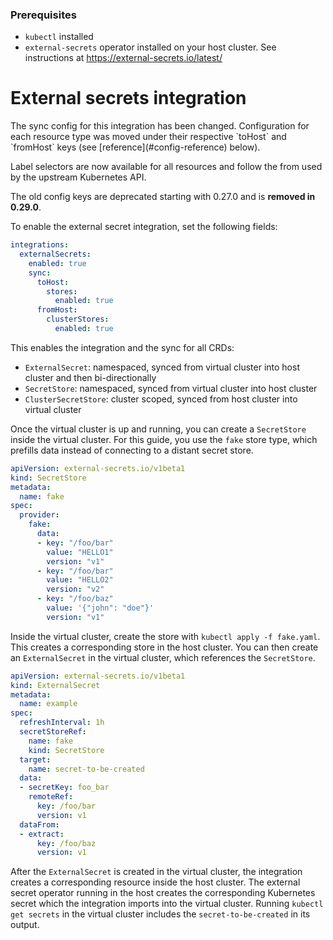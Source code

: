 
<ProAdmonition/>

### Prerequisites

- `kubectl` installed
- `external-secrets` operator installed on your host cluster. See instructions at https://external-secrets.io/latest/

# External secrets integration

<Admonition type="warning" title="Deprecation Notice">
  The sync config for this integration has been changed.
  Configuration for each resource type was moved under their respective `toHost` and `fromHost` keys (see [reference](#config-reference) below).

  Label selectors are now available for all resources and follow the from used by the upstream Kubernetes API.

  The old config keys are deprecated starting with 0.27.0 and is **removed in 0.29.0**.
</Admonition>

To enable the external secret integration, set the following fields:

```yaml
integrations:
  externalSecrets:
    enabled: true
    sync:
      toHost:
        stores:
          enabled: true
      fromHost:
        clusterStores:
          enabled: true
```

This enables the integration and the sync for all CRDs:
- `ExternalSecret`: namespaced, synced from virtual cluster into host cluster and then bi-directionally
- `SecretStore`: namespaced, synced from virtual cluster into host cluster
- `ClusterSecretStore`: cluster scoped, synced from host cluster into virtual cluster

Once the virtual cluster is up and running, you can create a `SecretStore` inside the virtual cluster.
For this guide, you use the `fake` store type, which prefills data instead of connecting to a distant secret store.

```yaml
apiVersion: external-secrets.io/v1beta1
kind: SecretStore
metadata:
  name: fake
spec:
  provider:
    fake:
      data:
      - key: "/foo/bar"
        value: "HELLO1"
        version: "v1"
      - key: "/foo/bar"
        value: "HELLO2"
        version: "v2"
      - key: "/foo/baz"
        value: '{"john": "doe"}'
        version: "v1"
```

Inside the virtual cluster, create the store with `kubectl apply -f fake.yaml`.
This creates a corresponding store in the host cluster.
You can then create an `ExternalSecret` in the virtual cluster, which references the `SecretStore`.

```yaml
apiVersion: external-secrets.io/v1beta1
kind: ExternalSecret
metadata:
  name: example
spec:
  refreshInterval: 1h
  secretStoreRef:
    name: fake
    kind: SecretStore
  target:
    name: secret-to-be-created
  data:
  - secretKey: foo_bar
    remoteRef:
      key: /foo/bar
      version: v1
  dataFrom:
  - extract:
      key: /foo/baz
      version: v1
```

After the `ExternalSecret` is created in the virtual cluster, the integration creates a corresponding resource inside the host cluster.
The external secret operator running in the host creates the corresponding Kubernetes secret which the integration imports into the virtual cluster.
Running `kubectl get secrets` in the virtual cluster includes the `secret-to-be-created` in its output.

